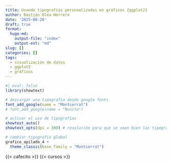 ```yaml
---
title: Usando tipografías personalizadas en gráficos {ggplot2}
author: Bastián Olea Herrera
date: '2025-08-20'
draft: true
format:
  hugo-md:
    output-file: "index"
    output-ext: "md"
slug: []
categories: []
tags:
  - visualización de datos
  - ggplot2
  - gráficos
---
```


```r
#| eval: false
library(showtext)

# descargar una tipografía desde google fonts
font_add_google(name = "Montserrat")
# font_add_google(name = "Nunito")

# activar el uso de tipografías
showtext_auto()
showtext_opts(dpi = 300) # resolución para que se vean bien las tipografías

# cambiar tipografía global
grafico_apilado_4 +
  theme_classic(base_family = "Montserrat")
```

{{< cafecito >}}
{{< cursos >}}